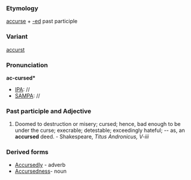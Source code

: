 ===Etymology===
[[accurse]] + [[-ed]] past participle
===Variant===
[[accurst]]
===Pronunciation===
'''ac-cursed*'''
*[[IPA]]: //
*[[SAMPA]]: //
===Past participle and Adjective===
#Doomed to destruction or misery; cursed; hence, bad enough to be under the curse; execrable; detestable; exceedingly hateful; -- as, an '''accursed''' deed. - Shakespeare, ''Titus Andronicus, V-iii''
===Derived forms===
*[[Accursedly]] - adverb
*[[Accursedness]]- noun